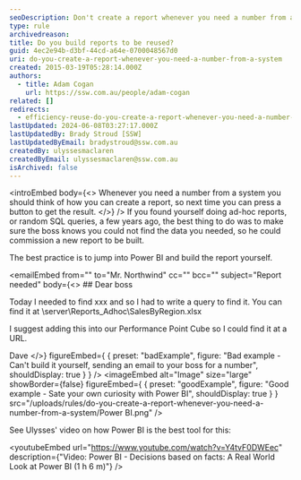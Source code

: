 ```yaml
---
seoDescription: Don't create a report whenever you need a number from a system. Instead, use Power BI to build a reusable report and satisfy your own curiosity.
type: rule
archivedreason:
title: Do you build reports to be reused?
guid: 4ec2e94b-d3bf-44cd-a64e-0700048567d0
uri: do-you-create-a-report-whenever-you-need-a-number-from-a-system
created: 2015-03-19T05:28:14.000Z
authors:
  - title: Adam Cogan
    url: https://ssw.com.au/people/adam-cogan
related: []
redirects:
  - efficiency-reuse-do-you-create-a-report-whenever-you-need-a-number-from-a-system
lastUpdated: 2024-06-08T03:27:17.000Z
lastUpdatedBy: Brady Stroud [SSW]
lastUpdatedByEmail: bradystroud@ssw.com.au
createdBy: ulyssesmaclaren
createdByEmail: ulyssesmaclaren@ssw.com.au
isArchived: false
---
```


<introEmbed
  body={<>
Whenever you need a number from a system you should think of how you can create a report, so next time you can press a button to get the result.
  </>}
/>
If you found yourself doing ad-hoc reports, or random SQL queries, a few years ago, the best thing to do was to make sure the boss knows you could not find the data you needed, so he could commission a new report to be built.

The best practice is to jump into Power BI and build the report yourself.

<emailEmbed
  from=""
  to="Mr. Northwind"
  cc=""
  bcc=""
  subject="Report needed"
  body={<>
    ## Dear boss

Today I needed to find xxx and so I had to write a query to find it. You can find it at \\server\Reports_Adhoc\SalesByRegion.xlsx

I suggest adding this into our Performance Point Cube so I could find it at a URL.

Dave
  </>}
  figureEmbed={ {
    preset: "badExample",
    figure: "Bad example - Can't build it yourself, sending an email to your boss for a number",
    shouldDisplay: true
  } }
/>
<imageEmbed
  alt="Image"
  size="large"
  showBorder={false}
  figureEmbed={ {
    preset: "goodExample",
    figure: "Good example - Sate your own curiosity with Power BI",
    shouldDisplay: true
  } }
  src="/uploads/rules/do-you-create-a-report-whenever-you-need-a-number-from-a-system/Power BI.png"
/>

See Ulysses' video on how Power BI is the best tool for this:

<youtubeEmbed url="https://www.youtube.com/watch?v=Y4tvF0DWEec" description={"Video: Power BI - Decisions based on facts: A Real World Look at Power BI (1 h 6 m)"} />
